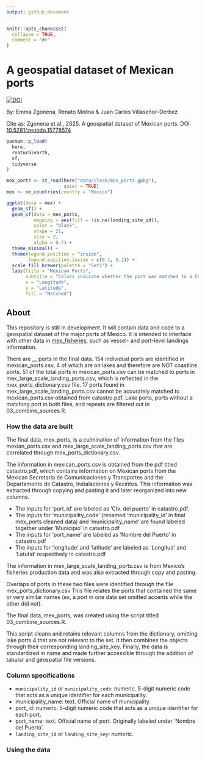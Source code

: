 ```yaml
---
output: github_document
---
```


<!-- README.md is generated from README.Rmd. Please edit that file -->

```r
knitr::opts_chunk$set(
  collapse = TRUE,
  comment = "#>"
)
```

# A geospatial dataset of Mexican ports
[![DOI](https://zenodo.org/badge/DOI/10.5281/zenodo.15778575.svg)](https://doi.org/10.5281/zenodo.15778575)

By: Emma Zgonena, Renato Molina & Juan Carlos Villaseñor-Derbez

Cite as: Zgonena et al., 2025. A geospatial dataset of Mexican ports. DOI: [10.5281/zenodo.15778574](https://zenodo.org/records/15778575#:~:text=10.5281/zenodo.15778574)

```r
pacman::p_load(
  here,
  rnaturalearth,
  sf,
  tidyverse
)

mex_ports <- st_read(here("data/clean/mex_ports.gpkg"),
                     quiet = TRUE)
mex <- ne_countries(country = "Mexico")

ggplot(data = mex) +
  geom_sf() +
  geom_sf(data = mex_ports,
          mapping = aes(fill = !is.na(landing_site_id)),
          color = "black",
          shape = 21,
          size = 2,
          alpha = 0.7) +
  theme_minimal() +
  theme(legend.position = "inside",
        legend.position.inside = c(0.1, 0.2)) +
  scale_fill_brewer(palette = "Set1") +
  labs(title = "Mexican Ports",
       subtitle = "Colors indicate whether the port was matched to a CONAPESCA landing site",
       x = "Longitude",
       y = "Latitude",
       fill = "Matched")
```

## About

This repository is still in development. It will contain data and code to a geospatial dataset of the major ports of Mexico. It is intended to interface with other data in [mex_fisheries](https://github.com/jcvdav/mex_fisheries), such as vessel- and port-level landings information.

There are __ ports in the final data. 154 individual ports are identified in mexican_ports.csv, 4 of which are on lakes and therefore are NOT coastline ports. 
51 of the total ports in mexican_ports.csv can be matched to ports in mex_large_scale_landing_ports.csv, which is reflected in the mex_ports_dictionary.csv file. 17 ports found in mex_large_scale_landing_ports.csv cannot be accurately matched to mexican_ports.csv obtained from catastro.pdf.
Lake ports, ports without a matching port in both files, and repeats are filtered out in 03_combine_sources.R.


### How the data are built

The final data, mex_ports, is a culmination of information from the files mexian_ports.csv and mex_large_scale_landing_ports.csv that are correlated through mex_ports_dictionary.csv.

The information in mexican_ports.csv is obtained from the pdf titled catastro.pdf, which contains information on Mexican ports from the Mexican Secretaria de Comunicaciones y Transportes and the Departamento de Catastro, Instalaciones y Recintos. This information was extracted through copying and pasting it and later reorganized into new columns. 

- The inputs for 'port_id' are labeled as 'Clv. del puerto' in catastro.pdf. 
- The inputs for 'municipality_code' (renamed 'municipality_id' in final mex_ports cleaned data) and 'municipality_name' are found labeled together under 'Municipio' in catastro.pdf
- The inputs for 'port_name' are labeled as 'Nombre del Puerto' in catastro.pdf
- The inputs for 'longitude' and 'latitude' are labeled as 'Longitud' and 'Latutid' respectively in catastro.pdf

The information in mex_large_scale_landing_ports.csv is from Mexico’s fisheries production data and was also extracted through copy and pasting. 

Overlaps of ports in these two files were identified through the file mex_ports_dictionary.csv This file relates the ports that contained the same or very similar names (ex, a port in one data set omitted accents while the other did not). 

The final data, mex_ports, was created using the script titled 03_combine_sources.R. 

This script cleans and retains relevant columns from the dictionary, omitting lake ports 4 that are not relevant to the set. It then combines the objects through their corresponding landing_site_key. Finally, the data is standardized in name and made further accessible through the addition of tabular and geospatial file versions. 


### Column specifications

- `municipality_id` or `municipality_code`: numeric. 5-digit numeric code that acts as a unique identifier for each municipality. 
- municipality_name: text. Official name of municipality. 
- port_id: numeric. 5-digit numeric code that acts as a unique identifier for each port. 
- port_name: text. Official name of port. Originally labeled under ‘Nombre del Puerto’.
-  `landing_site_id` or `landing_site_key`: numeric. 

### Using the data


